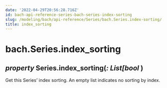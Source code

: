 ```yaml
---
date: '2022-04-29T20:56:28.716Z'
id: bach-api-reference-series-bach-series-index-sorting
slug: /modeling/bach/api-reference/Series/bach.Series.index-sorting/
title: index_sorting
---
```


# bach.Series.index_sorting

<div>

<h2 class="signature-class"><span class="type-annotation"><em>property</em></span> <span class="additional-name">Series.</span><span class="name">index_sorting(</span><span class="type-annotation"><em>: List[bool</em></span> )</h2>


<div class="content">

Get this Series’ index sorting. An empty list indicates no sorting by index.


</div>

</div>
